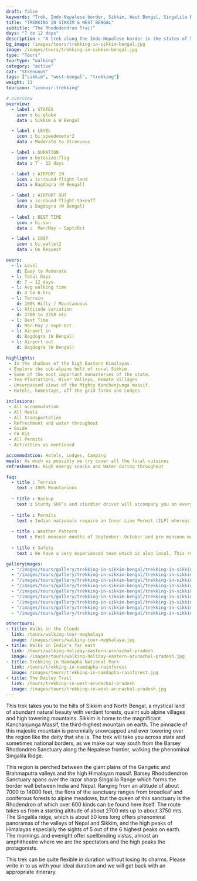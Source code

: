 ```yaml
---
draft: false
keywords: "Trek, Indo-Nepalese border, Sikkim, West Bengal, Singalila Ridge, Barsey Rhododendron Sanctuary"
title: "TREKKING IN SIKKIM & WEST BENGAL"
subtitle: "The Rhododendron Trail"
days: "7 to 12 days"
description : "A trek along the Indo-Nepalese border in the states of Sikkim and West Bengal.This trek takes you to the Singalila Ridge and Barsey Rhododendron Sanctuary"
bg_image: /images/tours/trekking-in-sikkim-bengal.jpg
image: /images/tours/trekking-in-sikkim-bengal.jpg
type: "Tours" 
tourtype: "walking"
category: "active"
cat: "Strenuous"
tags: ["sikkim", "west-bengal", "trekking"]
weight: 11
touricon: "iconoir:trekking"

# overview
overview:
  - label : STATES
    icon : bi:globe
    data : Sikkim & W Bengal

  - label : LEVEL
    icon : bi:speedometer2
    data : Moderate to Strenuous

  - label : DURATION
    icon : bytesize:flag
    data : 7 - 12 days

  - label : AIRPORT IN
    icon : ic:round-flight-land
    data : Bagdogra (W Bengal)

  - label : AIRPORT OUT
    icon : ic:round-flight-takeoff
    data : Bagdogra (W Bengal)
    
  - label : BEST TIME
    icon : bi:sun
    data :  Mar/May - Sept/Oct

  - label : COST
    icon : bi:wallet2
    data : On Request

overs:
  - l: Level 
    d: Easy to Moderate
  - l: Total Days 
    d: 7 – 12 days
  - l: Avg walking time 
    d: 4 to 6 hrs
  - l: Terrain 
    d: 100% Hilly / Mountanuous
  - l: Altitude variation 
    d: 2700 to 3750 mts
  - l: Best Time 
    d: Mar-May / Sept-Oct 
  - l: Airport in 
    d: Bagdogra (W Bengal)
  - l: Airport out  
    d: Bagdogra (W Bengal) 

highlights:
 - In the shadows of the high Eastern Himalayas.
 - Explore the sub-alpine belt of rural Sikkim.
 - Some of the most important monasteries of the state.
 - Tea Plantations, River Valleys, Remote Villages
 - Unsurpassed views of the Mighty Kanchenjunga massif.
 - Hotels, homestays, off the grid farms and Lodges

inclusions:
 - All accommodation
 - All Meals
 - All transportation
 - Refreshment and water throughout
 - Guide 
 - FA Kit
 - All Permits
 - Activities as mentioned

accommodation: Hotels, Lodges, Camping
meals: As much as possibly we try cover all the local cuisines
refreshments: High energy snacks and Water during throughout

faq:
  - title : Terrain
    text : 100% Mountanious
  
  - title : Backup 
    text : Sturdy SUV’s and sturdier driver will accompany you on every trip. the condition of roads do not allow for larger vehicles, however do our best to provide you the best in comfort in relation to the routes that we ply on. 
  
  - title : Permits 
    text : Indian nationals require an Inner Line Permit (ILP) whereas foreign nationals require a Restricted Area Permit (RAP / PAP). These have a govt. charge attached to them. Rest assured we take care of the arrangements.
  
  - title : Weather Pattern 
    text : Post monsoon months of September- October and pre monsoon months of March-April are very pleasant with blue skies and a fair days. Peak winters are from November to February with the mercury coming down below 0 C, with heavy snowfall.
  
  - title : Safety 
    text : We have a very experienced team which is also local. This reflects in the overall safety of our tours. Rest assured your guides know where extra attention is required and when. All our routes are well known to us, we know where the nearest medical facilities are, we know whom to contact if in case of an emergency, we know all the alternate routes in case of road blockages. We have CASEVAC protocols in place to streamline the process in case of emergencies. You can rest easy knowing that in the outdoors in general and this region in particular you are in safe hands with us.

galleryimages:
  - "/images/tours/gallery/trekking-in-sikkim-bengal/trekking-in-sikkim-bengal1.jpg"
  - "/images/tours/gallery/trekking-in-sikkim-bengal/trekking-in-sikkim-bengal2.jpg"
  - "/images/tours/gallery/trekking-in-sikkim-bengal/trekking-in-sikkim-bengal3.jpg"
  - "/images/tours/gallery/trekking-in-sikkim-bengal/trekking-in-sikkim-bengal4.jpg"
  - "/images/tours/gallery/trekking-in-sikkim-bengal/trekking-in-sikkim-bengal5.jpg"
  - "/images/tours/gallery/trekking-in-sikkim-bengal/trekking-in-sikkim-bengal6.jpg"
  - "/images/tours/gallery/trekking-in-sikkim-bengal/trekking-in-sikkim-bengal7.jpg"
  - "/images/tours/gallery/trekking-in-sikkim-bengal/trekking-in-sikkim-bengal8.jpg"
  - "/images/tours/gallery/trekking-in-sikkim-bengal/trekking-in-sikkim-bengal9.jpg"

othertours:
- title: Walks in the Clouds
  link: /tours/walking-tour-meghalaya
  image: /images/tours/walking-tour-meghalaya.jpg
- title: Walks in India's far east
  link: /tours/walking-holiday-eastern-arunachal-pradesh
  image: /images/tours/walking-holiday-eastern-arunachal-pradesh.jpg
- title: Trekking in Namdapha National Park
  link: /tours/trekking-in-namdapha-rainforest
  image: /images/tours/trekking-in-namdapha-rainforest.jpg
- title: The Bailey Trail 
  link: /tours/trekking-in-west-arunachal-pradesh
  image: /images/tours/trekking-in-west-arunachal-pradesh.jpg      
---
```



This trek takes you to the hills of Sikkim and North Bengal, a mystical land of abundant natural beauty with verdant forests, quaint sub alpine villages and high towering mountains. Sikkim is home to the magnificant Kanchanjunga Massif, the third-highest mountain on earth. The pinnacle of this majestic mountain is perennially snowcapped and ever towering over the region like the deity that she is. The trek will take you across state and sometimes national borders, as we make our way south from the Barsey Rhodondren Sanctuary along the Nepalese frontier, walking the phenominal Singalila Ridge.

This region is perched between the giant plains of the Gangetic and Brahmaputra valleys and the high Himalayan massif. Barsey Rhododendron Sanctuary spans over the razor sharp Singalila Range which forms the border wall between India and Nepal. Ranging from an altitude of about 7000 to 14000 feet, the flora of the sanctuary ranges from broadleaf and coniferous forests to alpine meadows, but the queen of this sanctuary is the Rhodendron of which over 600 kinds can be found here itself. The route takes us from a starting altitude of about 2700 mts up to about 3750 mts. The Singalila ridge, which is about 50 kms long offers phenominal panoramas of the valleys of Nepal and Sikkim, and the high peaks of Himalayas especially the sights of 5 out of the 6 highest peaks on earth. The mornings and evenight offer spellbinding vistas, almost an amphitheatre where we are the spectators and the high peaks the protagonists.

This trek can be quite flexible in duration without losing its charms. Please write in to us with your ideal duration and we will get back with an appropriate itinerary.
 
